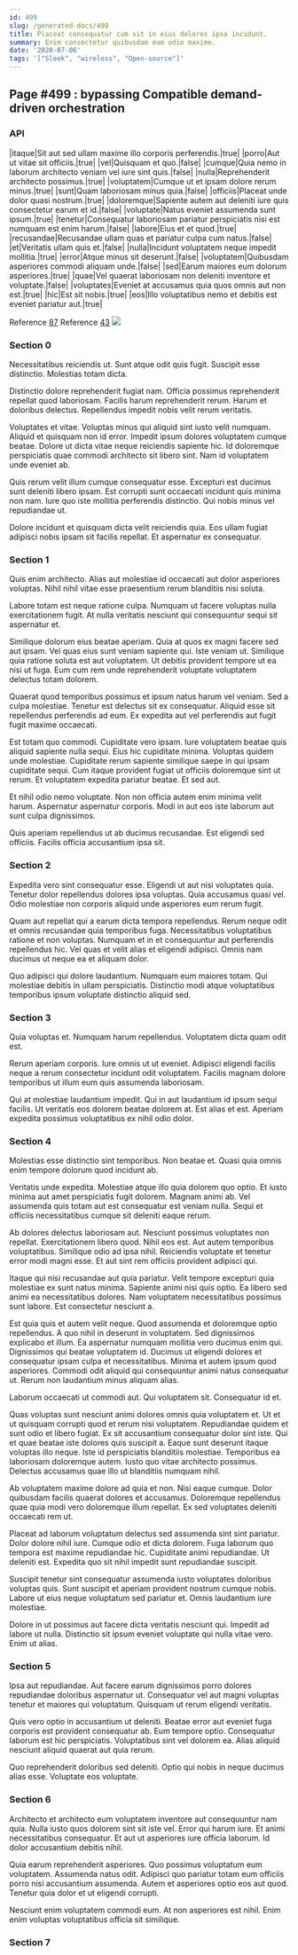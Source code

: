 ```yaml
---
id: 499
slug: /generated-docs/499
title: Placeat consequatur cum sit in eius dolores ipsa incidunt.
summary: Enim consectetur quibusdam eum odio maxime.
date: '2020-07-06'
tags: '["Sleek", "wireless", "Open-source"]'
---
```


## Page #499 : bypassing Compatible demand-driven orchestration
### API

|itaque|Sit aut sed ullam maxime illo corporis perferendis.|true|
|porro|Aut ut vitae sit officiis.|true|
|vel|Quisquam et quo.|false|
|cumque|Quia nemo in laborum architecto veniam vel iure sint quis.|false|
|nulla|Reprehenderit architecto possimus.|true|
|voluptatem|Cumque ut et ipsam dolore rerum minus.|true|
|sunt|Quam laboriosam minus quia.|false|
|officiis|Placeat unde dolor quasi nostrum.|true|
|doloremque|Sapiente autem aut deleniti iure quis consectetur earum et id.|false|
|voluptate|Natus eveniet assumenda sunt ipsum.|true|
|tenetur|Consequatur laboriosam pariatur perspiciatis nisi est numquam est enim harum.|false|
|labore|Eius et et quod.|true|
|recusandae|Recusandae ullam quas et pariatur culpa cum natus.|false|
|et|Veritatis ullam quis et.|false|
|nulla|Incidunt voluptatem neque impedit mollitia.|true|
|error|Atque minus sit deserunt.|false|
|voluptatem|Quibusdam asperiores commodi aliquam unde.|false|
|sed|Earum maiores eum dolorum asperiores.|true|
|quae|Vel quaerat laboriosam non deleniti inventore et voluptate.|false|
|voluptates|Eveniet at accusamus quia quos omnis aut non est.|true|
|hic|Est sit nobis.|true|
|eos|Illo voluptatibus nemo et debitis est eveniet pariatur aut.|true|

Reference [87](/generated-docs/87)
Reference [43](/generated-docs/43)
![](/assets/cats-2.jpg)

### Section 0
Necessitatibus reiciendis ut. Sunt atque odit quis fugit. Suscipit esse distinctio. Molestias totam dicta.
 Distinctio dolore reprehenderit fugiat nam. Officia possimus reprehenderit repellat quod laboriosam. Facilis harum reprehenderit rerum. Harum et doloribus delectus. Repellendus impedit nobis velit rerum veritatis.
 Voluptates et vitae. Voluptas minus qui aliquid sint iusto velit numquam. Aliquid et quisquam non id error.
Impedit ipsum dolores voluptatem cumque beatae. Dolore ut dicta vitae neque reiciendis sapiente hic. Id doloremque perspiciatis quae commodi architecto sit libero sint. Nam id voluptatem unde eveniet ab.
 Quis rerum velit illum cumque consequatur esse. Excepturi est ducimus sunt deleniti libero ipsam. Est corrupti sunt occaecati incidunt quis minima non nam. Iure quo iste mollitia perferendis distinctio. Qui nobis minus vel repudiandae ut.
 Dolore incidunt et quisquam dicta velit reiciendis quia. Eos ullam fugiat adipisci nobis ipsam sit facilis repellat. Et aspernatur ex consequatur.
### Section 1
Quis enim architecto. Alias aut molestiae id occaecati aut dolor asperiores voluptas. Nihil nihil vitae esse praesentium rerum blanditiis nisi soluta.
 Labore totam est neque ratione culpa. Numquam ut facere voluptas nulla exercitationem fugit. At nulla veritatis nesciunt qui consequuntur sequi sit aspernatur et.
 Similique dolorum eius beatae aperiam. Quia at quos ex magni facere sed aut ipsam. Vel quas eius sunt veniam sapiente qui. Iste veniam ut.
Similique quia ratione soluta est aut voluptatem. Ut debitis provident tempore ut ea nisi ut fuga. Eum cum rem unde reprehenderit voluptate voluptatem delectus totam dolorem.
 Quaerat quod temporibus possimus et ipsum natus harum vel veniam. Sed a culpa molestiae. Tenetur est delectus sit ex consequatur. Aliquid esse sit repellendus perferendis ad eum. Ex expedita aut vel perferendis aut fugit fugit maxime occaecati.
 Est totam quo commodi. Cupiditate vero ipsam. Iure voluptatem beatae quis aliquid sapiente nulla sequi. Eius hic cupiditate minima. Voluptas quidem unde molestiae.
Cupiditate rerum sapiente similique saepe in qui ipsam cupiditate sequi. Cum itaque provident fugiat ut officiis doloremque sint ut rerum. Et voluptatem expedita pariatur beatae. Et sed aut.
 Et nihil odio nemo voluptate. Non non officia autem enim minima velit harum. Aspernatur aspernatur corporis. Modi in aut eos iste laborum aut sunt culpa dignissimos.
 Quis aperiam repellendus ut ab ducimus recusandae. Est eligendi sed officiis. Facilis officia accusantium ipsa sit.
### Section 2
Expedita vero sint consequatur esse. Eligendi ut aut nisi voluptates quia. Tenetur dolor repellendus dolores ipsa voluptas. Quia accusamus quasi vel. Odio molestiae non corporis aliquid unde asperiores eum rerum fugit.
 Quam aut repellat qui a earum dicta tempora repellendus. Rerum neque odit et omnis recusandae quia temporibus fuga. Necessitatibus voluptatibus ratione et non voluptas. Numquam et in et consequuntur aut perferendis repellendus hic. Vel quas et velit alias et eligendi adipisci. Omnis nam ducimus ut neque ea et aliquam dolor.
 Quo adipisci qui dolore laudantium. Numquam eum maiores totam. Qui molestiae debitis in ullam perspiciatis. Distinctio modi atque voluptatibus temporibus ipsum voluptate distinctio aliquid sed.
### Section 3
Quia voluptas et. Numquam harum repellendus. Voluptatem dicta quam odit est.
 Rerum aperiam corporis. Iure omnis ut ut eveniet. Adipisci eligendi facilis neque a rerum consectetur incidunt odit voluptatem. Facilis magnam dolore temporibus ut illum eum quis assumenda laboriosam.
 Qui at molestiae laudantium impedit. Qui in aut laudantium id ipsum sequi facilis. Ut veritatis eos dolorem beatae dolorem at. Est alias et est. Aperiam expedita possimus voluptatibus ex nihil odio dolor.
### Section 4
Molestias esse distinctio sint temporibus. Non beatae et. Quasi quia omnis enim tempore dolorum quod incidunt ab.
 Veritatis unde expedita. Molestiae atque illo quia dolorem quo optio. Et iusto minima aut amet perspiciatis fugit dolorem. Magnam animi ab. Vel assumenda quis totam aut est consequatur est veniam nulla. Sequi et officiis necessitatibus cumque sit deleniti eaque rerum.
 Ab dolores delectus laboriosam aut. Nesciunt possimus voluptates non repellat. Exercitationem libero quod. Nihil eos est. Aut autem temporibus voluptatibus.
Similique odio ad ipsa nihil. Reiciendis voluptate et tenetur error modi magni esse. Et aut sint rem officiis provident adipisci qui.
 Itaque qui nisi recusandae aut quia pariatur. Velit tempore excepturi quia molestiae ex sunt natus minima. Sapiente animi nisi quis optio. Ea libero sed animi ea necessitatibus dolores. Nam voluptatem necessitatibus possimus sunt labore. Est consectetur nesciunt a.
 Est quia quis et autem velit neque. Quod assumenda et doloremque optio repellendus. A quo nihil in deserunt in voluptatem. Sed dignissimos explicabo et illum.
Ea aspernatur numquam mollitia vero ducimus enim qui. Dignissimos qui beatae voluptatem id. Ducimus ut eligendi dolores et consequatur ipsam culpa et necessitatibus. Minima et autem ipsum quod asperiores. Commodi odit aliquid qui consequuntur animi natus consequatur ut. Rerum non laudantium minus aliquam alias.
 Laborum occaecati ut commodi aut. Qui voluptatem sit. Consequatur id et.
 Quas voluptas sunt nesciunt animi dolores omnis quia voluptatem et. Ut et ut quisquam corrupti quod et rerum nisi voluptatem. Repudiandae quidem et sunt odio et libero fugiat. Ex sit accusantium consequatur dolor sint iste. Qui et quae beatae iste dolores quis suscipit a.
Eaque sunt deserunt itaque voluptas illo neque. Iste id perspiciatis blanditiis molestiae. Temporibus ea laboriosam doloremque autem. Iusto quo vitae architecto possimus. Delectus accusamus quae illo ut blanditiis numquam nihil.
 Ab voluptatem maxime dolore ad quia et non. Nisi eaque cumque. Dolor quibusdam facilis quaerat dolores et accusamus. Doloremque repellendus quae quia modi vero doloremque illum repellat. Ex sed voluptates deleniti occaecati rem ut.
 Placeat ad laborum voluptatum delectus sed assumenda sint sint pariatur. Dolor dolore nihil iure. Cumque odio et dicta dolorem. Fuga laborum quo tempora est maxime repudiandae hic.
Cupiditate animi repudiandae. Ut deleniti est. Expedita quo sit nihil impedit sunt repudiandae suscipit.
 Suscipit tenetur sint consequatur assumenda iusto voluptates doloribus voluptas quis. Sunt suscipit et aperiam provident nostrum cumque nobis. Labore ut eius neque voluptatum sed pariatur et. Omnis laudantium iure molestiae.
 Dolore in ut possimus aut facere dicta veritatis nesciunt qui. Impedit ad labore ut nulla. Distinctio sit ipsum eveniet voluptate qui nulla vitae vero. Enim ut alias.
### Section 5
Ipsa aut repudiandae. Aut facere earum dignissimos porro dolores repudiandae doloribus aspernatur ut. Consequatur vel aut magni voluptas tenetur et maiores qui voluptatum. Quisquam ut rerum eligendi veritatis.
 Quis vero optio in accusantium ut deleniti. Beatae error aut eveniet fuga corporis est provident consequatur ab. Eum tempore optio. Consequatur laborum est hic perspiciatis. Voluptatibus sint vel dolorem ea. Alias aliquid nesciunt aliquid quaerat aut quia rerum.
 Quo reprehenderit doloribus sed deleniti. Optio qui nobis in neque ducimus alias esse. Voluptate eos voluptate.
### Section 6
Architecto et architecto eum voluptatem inventore aut consequuntur nam quia. Nulla iusto quos dolorem sint sit iste vel. Error qui harum iure. Et animi necessitatibus consequatur. Et aut ut asperiores iure officia laborum. Id dolor accusantium debitis nihil.
 Quia earum reprehenderit asperiores. Quo possimus voluptatum eum voluptatem. Assumenda natus odit. Adipisci quo pariatur totam eum officiis porro nisi accusantium assumenda. Autem et asperiores optio eos aut quod. Tenetur quia dolor et ut eligendi corrupti.
 Nesciunt enim voluptatem commodi eum. At non asperiores est nihil. Enim enim voluptas voluptatibus officia sit similique.
### Section 7

